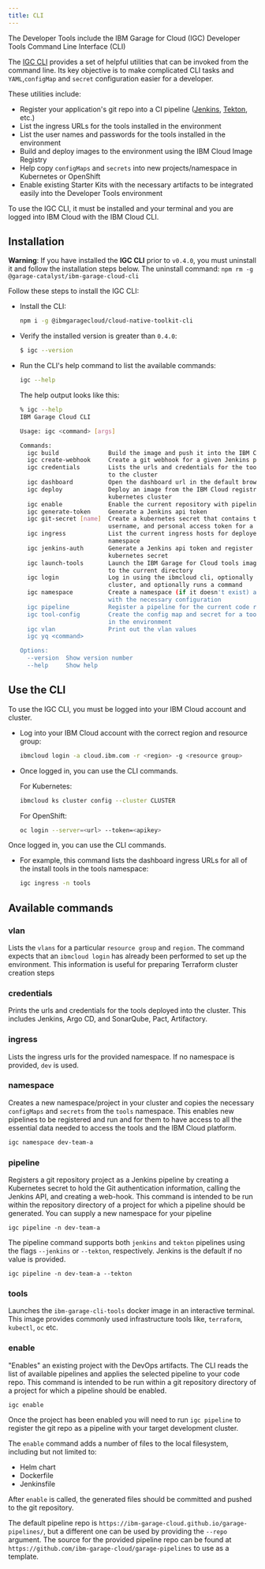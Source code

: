 ```yaml
---
title: CLI
---
```


<PageDescription>

The Developer Tools include the IBM Garage for Cloud (IGC) Developer Tools Command Line Interface (CLI)

</PageDescription>

The [IGC CLI](https://github.com/ibm-garage-cloud/ibm-garage-cloud-cli) 
provides a set of helpful utilities that can be invoked from the command line. Its key objective is to make complicated CLI tasks and `YAML`,`configMap` and `secret` configuration easier for a developer.

These utilities include:
- Register your application's git repo into a CI pipeline ([Jenkins](/guides/continuous-integration), [Tekton](/guides/continuous-integration-tekton), etc.)
- List the ingress URLs for the tools installed in the environment
- List the user names and passwords for the tools installed in the environment
- Build and deploy images to the environment using the IBM Cloud Image Registry
- Help copy `configMaps` and `secrets` into new projects/namespace in Kubernetes or OpenShift
- Enable existing Starter Kits with the necessary artifacts to be integrated
 easily into the Developer Tools environment

To use the IGC CLI, it must be installed and your terminal and you are logged into IBM Cloud with the IBM Cloud CLI.

## Installation

<InlineNotification kind="warning">

**Warning**: If you have installed the **IGC CLI** prior to `v0.4.0`, you
 must uninstall it and follow the installation steps below. The uninstall command: `npm rm -g @garage-catalyst/ibm-garage-cloud-cli`

</InlineNotification>

Follow these steps to install the IGC CLI:

- Install the CLI:
    ```bash
    npm i -g @ibmgaragecloud/cloud-native-toolkit-cli
    ````

- Verify the installed version is greater than `0.4.0`:
    ```bash
    $ igc --version
    ```

- Run the CLI's help command to list the available commands:
    ```bash
    igc --help
    ```

    The help output looks like this:

    ```bash
    % igc --help
    IBM Garage Cloud CLI

    Usage: igc <command> [args]

    Commands:
      igc build              Build the image and push it into the IBM Cloud registry
      igc create-webhook     Create a git webhook for a given Jenkins pipeline
      igc credentials        Lists the urls and credentials for the tools deployed
                             to the cluster
      igc dashboard          Open the dashboard url in the default browser
      igc deploy             Deploy an image from the IBM Cloud registry into a
                             kubernetes cluster
      igc enable             Enable the current repository with pipeline logic
      igc generate-token     Generate a Jenkins api token
      igc git-secret [name]  Create a kubernetes secret that contains the url,
                             username, and personal access token for a git repo
      igc ingress            List the current ingress hosts for deployed apps in a
                             namespace
      igc jenkins-auth       Generate a Jenkins api token and register it as
                             kubernetes secret
      igc launch-tools       Launch the IBM Garage for Cloud tools image connected
                             to the current directory
      igc login              Log in using the ibmcloud cli, optionally configure the
                             cluster, and optionally runs a command
      igc namespace          Create a namespace (if it doesn't exist) and prepare it
                             with the necessary configuration
      igc pipeline           Register a pipeline for the current code repository
      igc tool-config        Create the config map and secret for a tool configured
                             in the environment
      igc vlan               Print out the vlan values
      igc yq <command>

    Options:
      --version  Show version number                                       [boolean]
      --help     Show help                                                 [boolean]
    ```

## Use the CLI

To use the IGC CLI, you must be logged into your IBM Cloud account and cluster.

- Log into your IBM Cloud account with the correct region
 and resource group:
    ```bash
    ibmcloud login -a cloud.ibm.com -r <region> -g <resource group>
    ```

- Once logged in, you can use the CLI commands.

    For Kubernetes:
    ```bash
    ibmcloud ks cluster config --cluster CLUSTER
    ```

    For OpenShift:
    ```bash
    oc login --server=<url> --token=<apikey>
    ```

Once logged in, you can use the CLI commands.

- For example, this command lists the dashboard ingress URLs for all of the install tools in the tools namespace:
    ```bash
    igc ingress -n tools
    ```

## Available commands

### vlan

Lists the `vlans` for a particular `resource group` and `region`. The command
expects that an `ibmcloud login` has already been performed to set up the
environment. This information is useful for preparing Terraform cluster creation steps

### credentials

Prints the urls and credentials for the tools deployed into the cluster.
This includes Jenkins, Argo CD, and SonarQube, Pact, Artifactory.

### ingress

Lists the ingress urls for the provided namespace. If no namespace
is provided, `dev` is used.

### namespace

Creates a new namespace/project in your cluster and copies the necessary `configMaps` and `secrets` from the `tools` namespace.
This enables new pipelines to be registered and run and for them to have
 access to all the essential data needed to access the tools and the IBM
  Cloud platform.

```bash
igc namespace dev-team-a
```

### pipeline

Registers a git repository project as a Jenkins pipeline by creating a Kubernetes secret to hold
the Git authentication information, calling the Jenkins API, and creating a web-hook.
This command is intended to be run within the repository directory of a project for
which a pipeline should be generated. You can supply a new namespace for your pipeline

```
igc pipeline -n dev-team-a
```

The pipeline command supports both `jenkins` and `tekton` pipelines using the flags `--jenkins` or `--tekton`,
respectively.  Jenkins is the default if no value is provided.

```
igc pipeline -n dev-team-a --tekton
```

### tools

Launches the `ibm-garage-cli-tools` docker image in an interactive
terminal. This image provides commonly used infrastructure tools like,
`terraform`, `kubectl`, `oc` etc.

### enable

"Enables" an existing project with the DevOps artifacts. The CLI reads the
 list of
 available pipelines and applies the selected pipeline to your code repo. This
  command is
  intended to be run within a git repository directory of a project for
which a pipeline should be enabled.
```bash
igc enable
```

Once the project has been enabled you will need to run `igc pipeline` to
 register the git repo as a pipeline with your target development cluster.

The `enable` command adds a number of files to the local filesystem, including but not limited to:

- Helm chart
- Dockerfile
- Jenkinsfile

After `enable` is called, the generated files should be committed and pushed to the git repository.

The default pipeline repo is `https://ibm-garage-cloud.github.io/garage-pipelines/`, but a different one can be used by providing the `--repo` argument.  The source for the provided pipeline repo can be found at `https://github.com/ibm-garage-cloud/garage-pipelines` to use as a template.
